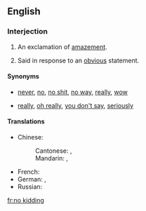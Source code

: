 ==English==

===Interjection===
{{en-interj|head=[[no]] [[kidding]]!}}

# {{colloquial}} An exclamation of [[amazement]].
# {{colloquial|sarcastic}} Said in response to an [[obvious]] statement.

====Synonyms====
* {{sense|amazement}} [[never]], [[no]], [[no shit]], [[no way]], [[really]], [[wow]]
* {{sense|response to the obvious}} [[really]], [[oh really]], [[you don't say]], [[seriously]]

====Translations====
{{trans-top|(idiomatic) really? ; no kidding! ; Is that so?}}
* Chinese:
*: Cantonese: {{tø|yue|講真|alt=講真？！|sc=Hant}}, {{tø|yue|讲真|alt=讲真？！|tr=gong2 zan1?!|sc=Hant}}
*: Mandarin: {{t|cmn|當真|alt=當真？！|sc=Hani}}, {{t|cmn|当真|tr=dàngzhēn?!|alt=当真？！|sc=Hani}}
{{trans-mid}}
* French: {{t+|fr|sans blague}}
* German: {{qualifier|colloquial}} {{t-|de|ohne Scheiß}}, {{t-|de|im Ernst}}
* Russian: {{t+|ru|неужели|tr=neužéli?|alt=неужели?|sc=Cyrl}}
{{trans-bottom}}

[[fr:no kidding]]